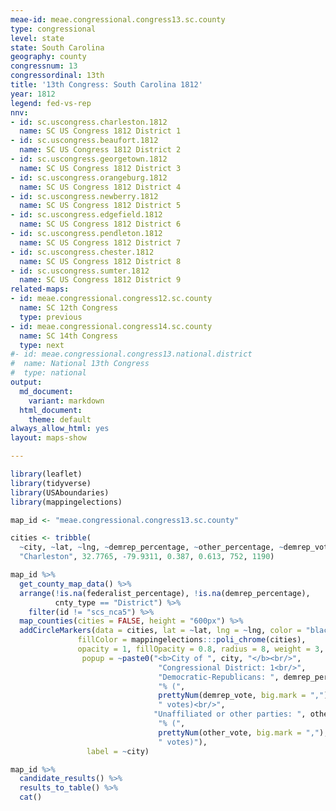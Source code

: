 ```yaml
---
meae-id: meae.congressional.congress13.sc.county
type: congressional
level: state
state: South Carolina
geography: county
congressnum: 13
congressordinal: 13th
title: '13th Congress: South Carolina 1812'
year: 1812
legend: fed-vs-rep
nnv:
- id: sc.uscongress.charleston.1812
  name: SC US Congress 1812 District 1
- id: sc.uscongress.beaufort.1812
  name: SC US Congress 1812 District 2
- id: sc.uscongress.georgetown.1812
  name: SC US Congress 1812 District 3
- id: sc.uscongress.orangeburg.1812
  name: SC US Congress 1812 District 4
- id: sc.uscongress.newberry.1812
  name: SC US Congress 1812 District 5
- id: sc.uscongress.edgefield.1812
  name: SC US Congress 1812 District 6
- id: sc.uscongress.pendleton.1812
  name: SC US Congress 1812 District 7
- id: sc.uscongress.chester.1812
  name: SC US Congress 1812 District 8
- id: sc.uscongress.sumter.1812
  name: SC US Congress 1812 District 9
related-maps:
- id: meae.congressional.congress12.sc.county
  name: SC 12th Congress
  type: previous
- id: meae.congressional.congress14.sc.county
  name: SC 14th Congress
  type: next
#- id: meae.congressional.congress13.national.district
#  name: National 13th Congress
#  type: national
output:
  md_document:
    variant: markdown
  html_document:
    theme: default
always_allow_html: yes
layout: maps-show

---
```


```r
library(leaflet)
library(tidyverse)
library(USAboundaries)
library(mappingelections)

map_id <- "meae.congressional.congress13.sc.county"

cities <- tribble(
  ~city, ~lat, ~lng, ~demrep_percentage, ~other_percentage, ~demrep_vote, ~other_vote, 
  "Charleston", 32.7765, -79.9311, 0.387, 0.613, 752, 1190)
```

<div class="map">

```r
map_id %>%
  get_county_map_data() %>% 
  arrange(!is.na(federalist_percentage), !is.na(demrep_percentage), 
          cnty_type == "District") %>%
    filter(id != "scs_nca5") %>% 
  map_counties(cities = FALSE, height = "600px") %>% 
  addCircleMarkers(data = cities, lat = ~lat, lng = ~lng, color = "black",
               fillColor = mappingelections:::poli_chrome(cities),
               opacity = 1, fillOpacity = 0.8, radius = 8, weight = 3,
                popup = ~paste0("<b>City of ", city, "</b><br/>",
                                 "Congressional District: 1<br/>",
                                 "Democratic-Republicans: ", demrep_percentage * 100,
                                 "% (", 
                                 prettyNum(demrep_vote, big.mark = ","),
                                 " votes)<br/>",
                                "Unaffiliated or other parties: ", other_percentage * 100,
                                 "% (", 
                                 prettyNum(other_vote, big.mark = ","),
                                 " votes)"),
                 label = ~city)
```

</div>

<div class="results-table">

```r
map_id %>%
  candidate_results() %>%
  results_to_table() %>%
  cat()
```

</div>
